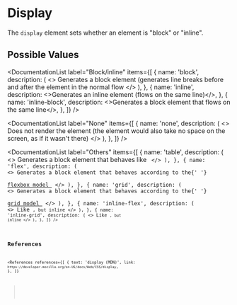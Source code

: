 
<MetadataConfigurer title="Display" dateCreated="2021-02-25" />

# Display

The `display` element sets whether an element is "block" or "inline".

## Possible Values

<DocumentationList
  label="Block/inline"
  items={[
    {
      name: 'block',
      description: (
        <>
          Generates a block element (generates line breaks before and after the element in the
          normal flow
        </>
      ),
    },
    {
      name: 'inline',
      description: <>Generates an inline element (flows on the same line)</>,
    },
    {
      name: 'inline-block',
      description: <>Generates a block element that flows on the same line</>,
    },
  ]}
/>

<DocumentationList
  label="None"
  items={[
    {
      name: 'none',
      description: (
        <>
          Does not render the element (the element would also take no space on the screen, as if it
          wasn't there)
        </>
      ),
    },
  ]}
/>

<DocumentationList
  label="Others"
  items={[
    {
      name: 'table',
      description: (
        <>
          Generates a block element that behaves like <Code str="<table>" />
        </>
      ),
    },
    {
      name: 'flex',
      description: (
        <>
          Generates a block element that behaves according to the{' '}
          <a href="https://developer.mozilla.org/en-US/docs/Web/CSS/CSS_Flexible_Box_Layout">
            flexbox model
          </a>
        </>
      ),
    },
    {
      name: 'grid',
      description: (
        <>
          Generates a block element that behaves according to the{' '}
          <a href="https://developer.mozilla.org/en-US/docs/Web/CSS/CSS_Grid_Layout/Basic_Concepts_of_Grid_Layout">
            grid model
          </a>
        </>
      ),
    },
    {
      name: 'inline-flex',
      description: (
        <>
          Like <Code str="flex" />, but inline
        </>
      ),
    },
    {
      name: 'inline-grid',
      description: (
        <>
          Like <Code str="grid" />, but inline
        </>
      ),
    },
  ]}
/>

## References

<References
  references={[
    {
      text: 'display (MDN)',
      link: `https://developer.mozilla.org/en-US/docs/Web/CSS/display`,
    },
  ]}
></References>

